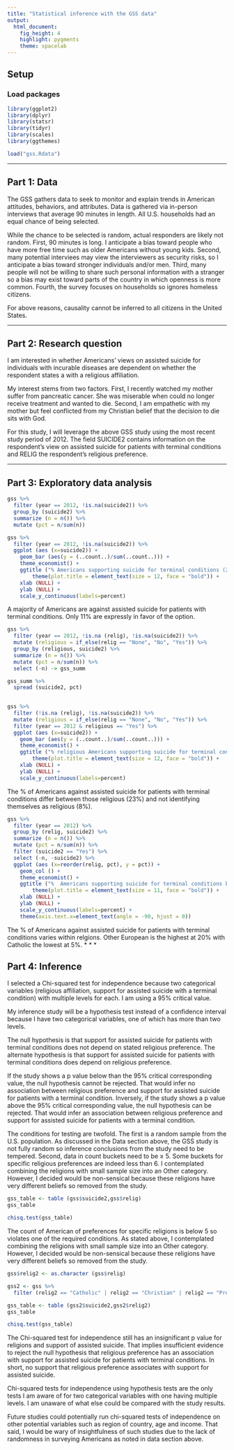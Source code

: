 ```yaml
---
title: "Statistical inference with the GSS data"
output: 
  html_document: 
    fig_height: 4
    highlight: pygments
    theme: spacelab
---
```


## Setup

### Load packages

```r
library(ggplot2)
library(dplyr)
library(statsr)
library(tidyr)
library(scales)
library(ggthemes)
```


```r
load("gss.Rdata")
```

* * *

## Part 1: Data

The GSS gathers data to seek to monitor and explain trends in American attitudes, behaviors, and attributes. Data is gathered via in-person interviews that average 90 minutes in length.  All U.S. households had an equal chance of being selected. 

While the chance to be selected is random, actual responders are likely not random.  First, 90 minutes is long.  I anticipate a bias toward people who have more free time such as older Americans without young kids.  Second, many potential interviees may view the interviewers as security risks, so I anticipate a bias toward stronger individuals and/or men.  Third, many people will not be willing to share such personal information with a stranger so a bias may exist toward parts of the country in which openness is more common.  Fourth, the survey focuses on households so ignores homeless citizens.

For above reasons, causality cannot be inferred to all citizens in the United States.

* * *

## Part 2: Research question

I am interested in  whether Americans' views on assisted suicide for individuals with incurable diseases are dependent on whether the respondent states a with a religious affiliation.

My interest stems from two factors.  First, I recently watched my mother suffer from pancreatic cancer.  She was miserable when could no longer receive treatment and wanted to die.  Second, I am empathetic with my mother but feel conflicted from my Christian belief that the decision to die sits with God.

For this study, I will leverage the above GSS study using the most recent study period of 2012.  The field SUICIDE2 contains information on the respondent's view on assisted suicide for patients with terminal conditions and RELIG the respondent's religious preference.

* * *

## Part 3: Exploratory data analysis

```r

gss %>%
  filter (year == 2012, !is.na(suicide2)) %>%
  group_by (suicide2) %>%
  summarize (n = n()) %>%
  mutate (pct = n/sum(n))

```



```r

gss %>%
  filter (year == 2012, !is.na(suicide2)) %>%
  ggplot (aes (x=suicide2)) +
    geom_bar (aes(y = (..count..)/sum(..count..))) +
    theme_economist() + 
    ggtitle ("% Americans supporting suicide for terminal conditions (2012)") +
        theme(plot.title = element_text(size = 12, face = "bold")) +
    xlab (NULL) +
    ylab (NULL) + 
    scale_y_continuous(labels=percent) 

```

A majority of Americans are against assisted suicide for patients with terminal conditions.  Only 11% are expressly in favor of the option.

```r

gss %>%
  filter (year == 2012, !is.na (relig), !is.na(suicide2)) %>%
  mutate (religious = if_else(relig == "None", "No", "Yes")) %>%
  group_by (religious, suicide2) %>%
  summarize (n = n()) %>%
  mutate (pct = n/sum(n)) %>%
  select (-n) -> gss_summ

gss_summ %>%
  spread (suicide2, pct)
  
```  
  

```r
gss %>%
  filter (!is.na (relig), !is.na(suicide2)) %>%
  mutate (religious = if_else(relig == "None", "No", "Yes")) %>%
  filter (year == 2012 & religious == "Yes") %>%
  ggplot (aes (x=suicide2)) +
    geom_bar (aes(y = (..count..)/sum(..count..))) +
    theme_economist() + 
    ggtitle ("% religious Americans supporting suicide for terminal conditions (2012)") +
        theme(plot.title = element_text(size = 12, face = "bold")) +
    xlab (NULL) +
    ylab (NULL) + 
    scale_y_continuous(labels=percent) 

```

The % of Americans against assisted suicide for patients with terminal conditions differ between those religious (23%) and not identifying themselves as religious (8%).

```r
gss %>%
  filter (year == 2012) %>%
  group_by (relig, suicide2) %>%
  summarize (n = n()) %>%
  mutate (pct = n/sum(n)) %>%
  filter (suicide2 == "Yes") %>%
  select (-n, -suicide2) %>%
  ggplot (aes (x=reorder(relig, pct), y = pct)) +
    geom_col () +
    theme_economist() + 
    ggtitle ("%  Americans supporting suicide for terminal conditions by religious preference (2012)") +
        theme(plot.title = element_text(size = 11, face = "bold")) +
    xlab (NULL) +
    ylab (NULL) + 
    scale_y_continuous(labels=percent) +
    theme(axis.text.x=element_text(angle = -90, hjust = 0))
```

The % of Americans against assisted suicide for patients with terminal conditions varies within relgions.  Other European is the highest at 20% with Catholic the lowest at 5%. 
* * *

## Part 4: Inference

I selected a Chi-squared test for independence because two categorical variables (religious affiliation, support for assisted suicide with a terminal condition) with multiple levels for each.  I am using a 95% critical value.

My inference study will be a hypothesis test instead of a confidence interval because I have two categorical variables, one of which has more than two levels. 

The null hypothesis is that support for assisted suicide for patients with terminal conditions does not depend on stated religious preference.  The alternate hypothesis is that support for assisted suicide for patients with terminal conditions does depend on religious preference.

If the study shows a p value below than the 95% critical corresponding value, the null hypothesis cannot be rejected.  That would infer no association between  religious preference and support for assisted suicide for patients with a terminal condition.  Inversely, if the study shows a p value above the 95% critical corresponding value, the null hypothesis can be rejected.  That would infer an association between religious preference and support for assisted suicide for patients with a terminal condition.

The conditions for testing are twofold.  The first is a random sample from the U.S. population.  As discussed in the Data section above, the GSS study is not fully random so inference conclusions from the study need to be tempered.  Second, data in count buckets need to be ≥ 5.  Some buckets for specific religious preferences are indeed less than 6.  I contemplated combining the religions with small sample size into an Other category.  However, I decided would be non-sensical because these religions have very different beliefs so removed from the study.

```r

gss_table <- table (gss$suicide2,gss$relig)
gss_table

chisq.test(gss_table)

```

The count of American of preferences for specific religions is below 5 so violates one of the required conditions.  As stated above, I contemplated combining the religions with small sample size into an Other category.  However, I decided would be non-sensical because these religions have very different beliefs so removed from the study. 


```r

gss$relig2 <- as.character (gss$relig)

gss2 <- gss %>%
  filter (relig2 == "Catholic" | relig2 == "Christian" | relig2 == "Protestant" | relig2 == "Jewish")

gss_table <- table (gss2$suicide2,gss2$relig2)
gss_table

chisq.test(gss_table)

```

The Chi-squared test for independence still has an insignificant p value for religions and support of assisted suicide.  That implies insufficient evidence to reject the null hypothesis that religious preference has an association with support for assisted suicide for patients with terminal conditions.  In short, no support that religious preference associates with support for assisted suicide.

Chi-squared tests for independence using hypothesis tests are the only tests I am aware of for two categorical variables with one having multiple levels.  I am unaware of what else could be compared with the study results.

Future studies could potentially run chi-squared tests of independence on other potential variables such as region of country, age and income.  That said, I would be wary of insightfulness of such studies due to the lack of randomness in surveying Americans as noted in data section above.